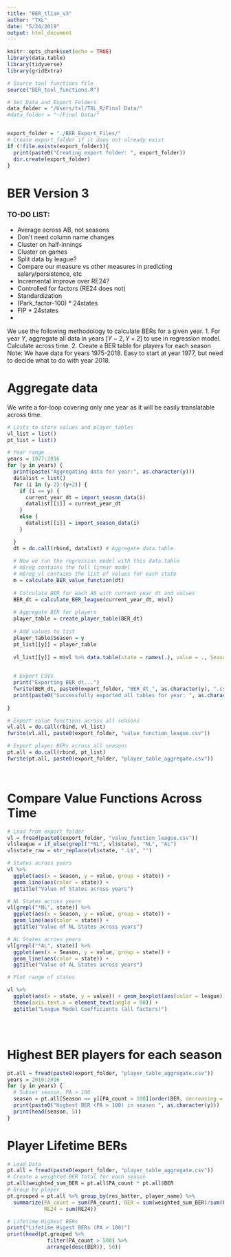 ```yaml
---
title: "BER_tlian_v3"
author: "TXL"
date: "5/24/2019"
output: html_document
---
```

```r
knitr::opts_chunk$set(echo = TRUE)
library(data.table)
library(tidyverse)
library(gridExtra)

# Source tool functions file
source("BER_tool_functions.R")

# Set Data and Export Folders
data_folder = "/Users/txl/TXL_R/Final Data/"
#data_folder = "~/Final Data/"


export_folder = "./BER_Export_Files/"
# Create export_folder if it does not already exist
if (!file.exists(export_folder)){
  print(paste0("Creating export folder: ", export_folder))
  dir.create(export_folder)
}

```


# BER Version 3

### TO-DO LIST:
* Average across AB, not seasons
* Don't need column name changes
* Cluster on half-innings
* Cluster on games
* Split data by league?
* Compare our measure vs other measures in predicting salary/persistence, etc
* Incremental improve over RE24?
* Controlled for factors (RE24 does not)
* Standardization
* (Park_factor-100) * 24states
* FIP * 24states
* 

We use the following methodology to calculate BERs for a given year.
1. For year $Y$, aggregate all data in years $[Y-2, Y+2]$ to use in regression model. Calculate across time.
2. Create a BER table for players for each season
Note: We have data for years 1975-2018. Easy to start at year 1977, but need to decide what to do with year 2018.

# Aggregate data
We write a for-loop covering only one year as it will be easily translatable across time. 
```r
# Lists to store values and player_tables
vl_list = list()
pt_list = list()

# Year range
years = 1977:2016
for (y in years) {
  print(paste("Aggregating data for year:", as.character(y)))
  datalist = list()
  for (i in (y-2):(y+2)) {
    if (i == y) {
      current_year_dt = import_season_data(i)
      datalist[[i]] = current_year_dt
    }
    else {
      datalist[[i]] = import_season_data(i)
    }

  }
  dt = do.call(rbind, datalist) # Aggregate data.table
  
  # Now we run the regression model with this data.table
  # m$reg contains the full linear model
  # m$reg_vl contains the list of values for each state
  m = calculate_BER_value_function(dt)
  
  # Calculate BER for each AB with current_year_dt and values
  BER_dt = calculate_BER_league(current_year_dt, m$vl)
  
  # Aggregate BER for players
  player_table = create_player_table(BER_dt)
  
  # Add values to list
  player_table$Season = y
  pt_list[[y]] = player_table
  
  vl_list[[y]] = m$vl %>% data.table(state = names(.), value = ., Season = y)
  

  # Export CSVs
  print("Exporting BER_dt...")
  fwrite(BER_dt, paste0(export_folder, "BER_dt_", as.character(y), ".csv"))
  print(paste0("Successfully exported all tables for year: ", as.character(y)))
   
}

# Export value functions across all seasons
vl.all = do.call(rbind, vl_list)
fwrite(vl.all, paste0(export_folder, "value_function_league.csv"))

# Export player BERs across all seasons
pt.all = do.call(rbind, pt_list)
fwrite(pt.all, paste0(export_folder, "player_table_aggregate.csv"))




```

# Compare Value Functions Across Time
```r
# Load from export folder
vl = fread(paste0(export_folder, "value_function_league.csv"))
vl$league = if_else(grepl("*NL", vl$state), "NL", "AL")
vl$state_raw = str_replace(vl$state, ".L$", "")

# States across years
vl %>% 
  ggplot(aes(x = Season, y = value, group = state)) + 
  geom_line(aes(color = state)) + 
  ggtitle("Value of States across years")

# NL States across years
vl[grepl("*NL", state)] %>% 
  ggplot(aes(x = Season, y = value, group = state)) + 
  geom_line(aes(color = state)) + 
  ggtitle("Value of NL States across years")

# AL States across years
vl[grepl("*AL", state)] %>%
  ggplot(aes(x = Season, y = value, group = state)) + 
  geom_line(aes(color = state)) + 
  ggtitle("Value of AL States across years")

# Plot range of states 

vl %>%
  ggplot(aes(x = state, y = value)) + geom_boxplot(aes(color = league)) + 
  theme(axis.text.x = element_text(angle = 90)) +
  ggtitle("League Model Coefficients (all factors)")





```



# Highest BER players for each season
```r
pt.all = fread(paste0(export_folder, "player_table_aggregate.csv"))
years = 2010:2016
for (y in years) {
  # Subset season, PA > 100
  season = pt.all[Season == y][PA_count > 100][order(BER, decreasing = T)]
  print(paste0("Highest BER (PA > 100) in season ", as.character(y)))
  print(head(season, 5))
}

```

# Player Lifetime BERs
```r
# Load Data
pt.all = fread(paste0(export_folder, "player_table_aggregate.csv"))
# Create a weighted BER total for each season
pt.all$weighted_sum_BER = pt.all$PA_count * pt.all$BER
# Group by player
pt.grouped = pt.all %>% group_by(res_batter, player_name) %>%
  summarize(PA_count = sum(PA_count), BER = sum(weighted_sum_BER)/sum(PA_count), 
            RE24 = sum(RE24))

# Lifetime Highest BERs
print("Lifetime Higest BERs (PA > 100)")
print(head(pt.grouped %>% 
             filter(PA_count > 500) %>%
             arrange(desc(BER)), 50))



```




